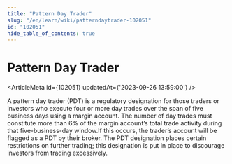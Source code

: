 ```yaml
---
title: "Pattern Day Trader"
slug: "/en/learn/wiki/patterndaytrader-102051"
id: "102051"
hide_table_of_contents: true
---
```



# Pattern Day Trader

<ArticleMeta id={102051} updatedAt={'2023-09-26 13:59:00'} />
<div className='border-solid border-b border-t-0 my-4 border-[var(--ifm-color-gray-300)]' />

A pattern day trader (PDT) is a regulatory designation for those traders or investors who execute four or more day trades over the span of five business days using a margin account. The number of day trades must constitute more than 6% of the margin account’s total trade activity during that five-business-day window.If this occurs, the trader’s account will be flagged as a PDT by their broker. The PDT designation places certain restrictions on further trading; this designation is put in place to discourage investors from trading excessively.
